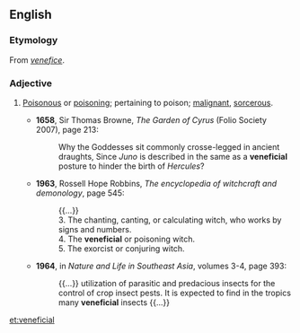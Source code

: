 ==English==

===Etymology===
From ''[[venefice]]''.

===Adjective===
{{en-adj}}

# {{lb|en|dated|now|rare}} [[poisonous|Poisonous]] or [[poison]]ing; pertaining to poison; [[malignant]], [[sorcerous]].
#* '''1658''', Sir Thomas Browne, ''The Garden of Cyrus'' (Folio Society 2007), page 213:
#*: Why the Goddesses sit commonly crosse-legged in ancient draughts, Since ''Juno'' is described in the same as a '''veneficial''' posture to hinder the birth of ''Hercules''?
#* '''1963''', Rossell Hope Robbins, ''The encyclopedia of witchcraft and demonology'', page 545:
#*: {{...}}
#*: 3. The chanting, canting, or calculating witch, who works by signs and numbers.
#*: 4. The '''veneficial''' or poisoning witch.
#*: 5. The exorcist or conjuring witch.
#* '''1964''', in ''Nature and Life in Southeast Asia'', volumes 3-4, page 393:
#*: {{...}} utilization of parasitic and predacious insects for the control of crop insect pests. It is expected to find in the tropics many '''veneficial''' insects {{...}}

[[et:veneficial]]